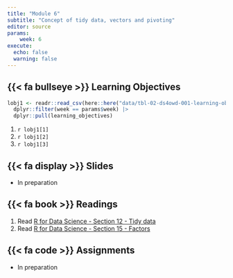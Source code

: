 ```yaml
---
title: "Module 6"
subtitle: "Concept of tidy data, vectors and pivoting"
editor: source
params:
    week: 6
execute: 
  echo: false
  warning: false
---
```


## {{< fa bullseye >}} Learning Objectives

```r

lobj1 <- readr::read_csv(here::here("data/tbl-02-ds4owd-001-learning-objectives.csv")) |> 
  dplyr::filter(week == params$week) |>
  dplyr::pull(learning_objectives)

```

1. `r lobj1[1]`
2. `r lobj1[2]`
3. `r lobj1[3]`

## {{< fa display >}} Slides

- In preparation

## {{< fa book >}} Readings

1. Read [R for Data Science - Section 12 - Tidy data](https://r4ds.had.co.nz/tidy-data.html)  
2. Read [R for Data Science - Section 15 - Factors](https://r4ds.had.co.nz/factors.html#factors)  

## {{< fa code >}} Assignments

- In preparation

